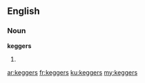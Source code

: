 ==English==
===Noun===
'''keggers'''
# {{plural of|[[kegger]]}}

[[ar:keggers]]
[[fr:keggers]]
[[ku:keggers]]
[[my:keggers]]